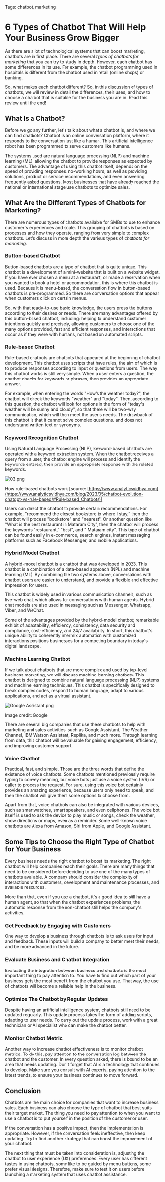Tags: chatbot, marketing

# **6 Types of Chatbot That Will Help Your Business Grow Bigger**

As there are a lot of technological systems that can boost marketing, chatbots are in first place. There are several *types of chatbots for marketing* that you can try to study in depth. However, each chatbot has some differences in its use. For example, the chatbot programming used in hospitals is different from the chatbot used in retail (online shops) or banking.

So, what makes each chatbot different? So, in this discussion of types of chatbots, we will review in detail the differences, their uses, and how to choose a chatbot that is suitable for the business you are in. Read this review until the end!

## **What Is a Chatbot?**

Before we go any further, let's talk about what a chatbot is, and where we can find chatbots? Chatbot is an online conversation platform, where it responds to the conversation just like a human. This artificial intelligence robot has been programmed to serve customers like humans.

The systems used are natural language processing (NLP) and machine learning (ML), allowing the chatbot to provide responses as expected by customers. The advantage of using this chatbot itself, depends on the speed of providing responses, no-working hours, as well as providing solutions, product or service recommendations, and even answering frequently asked questions. Most businesses that have already reached the national or international stage use chatbots to optimize sales.

## **What Are the Different Types of Chatbots for Marketing?**

There are numerous types of chatbots available for SMBs to use to enhance customer's experiences and scale. This grouping of chatbots is based on processes and how they operate, ranging from very simple to complex chatbots. Let's discuss in more depth the various types of *chatbots for marketing*.

### Button-based Chatbot

Button-based chatbots are a type of chatbot that is quite unique. This chatbot is a development of a mini-website that is built on a website widget. If you have ever chosen a menu at a restaurant, or made a reservation when you wanted to book a hotel or accommodation, this is where this chatbot is used. Because it is menu-based, the conversation flow in button-based chatbots is pre-programmed. So there are conversation options that appear when customers click on certain menus.

So, with that ready-to-use basic knowledge, the users press the buttons according to their desires or needs. There are many advantages offered by this button-based chatbot, including: helping to understand customer intentions quickly and precisely, allowing customers to choose one of the many options provided, fast and efficient responses, and interactions that occur as if they were with humans, not based on automated scripts.

### **Rule-based Chatbot**

Rule-based chatbots are chatbots that appeared at the beginning of chatbot development. This chatbot uses scripts that have rules, the aim of which is to produce responses according to input or questions from users. The way this chatbot works is still very simple. When a user enters a question, the chatbot checks for keywords or phrases, then provides an appropriate answer.

For example, when entering the words "How’s the weather today?", the chatbot will check the keywords "weather" and "today". Then, according to this question, the chatbot will look for options in the form of "today's weather will be sunny and cloudy", so that there will be two-way communication, which will then meet the user's needs. The drawback of this chatbot is that it cannot solve complex questions, and does not understand written text or synonyms.

### **Keyword Recognition Chatbot**

Using Natural Language Processing (NLP), keyword-based chatbots are operated with a keyword extraction system. When the chatbot receives a query from a user, the chatbot engine will process and identify the keywords entered, then provide an appropriate response with the related keywords.

![03.png](./img/03.png)

How rule-based chatbots work [source: [https://www.analyticsvidhya.com](https://www.analyticsvidhya.com/blog/2023/05/chatbot-evolution-chatgpt-vs-rule-based/#Rule-based_Chatbots)]

Users can direct the chatbot to provide certain recommendations. For example, "recommend the closest bookstore to where I stay,” then the chatbot will process "bookstore" and "nearest". Or another question like "What is the best restaurant in Mataram City", then the chatbot will process the keywords "restaurant,” "best", and " Mataram city". This type of chatbot can be found easily in e-commerce, search engines, instant messaging platforms such as Facebook Messenger, and mobile applications.

### **Hybrid Model Chatbot**

A hybrid-model chatbot is a chatbot that was developed in 2023. This chatbot is a combination of a data-based approach (NPL) and machine learning (ML). By combining the two systems above, conversations with chatbot users are easier to understand, and provide a flexible and effective impression for users. 

This chatbot is widely used in various communication channels, such as live-web chat, which allows for conversations with human agents. Hybrid chat models are also used in messaging such as Messenger, Whatsapp, Viber, and WeChat. 

Some of the advantages provided by the hybrid-model chatbot; remarkable exhibit of adaptability, efficiency, consistency, data security and compliance, cost-efficiency, and 24/7 availability. In short, this chatbot's unique ability to coherently intermix automation with customized interactions positions businesses for a competing boundary in today's digital landscape.

### **Machine Learning Chatbot**

If we talk about chatbots that are more complex and used by top-level business marketing, we will discuss machine learning chatbots. This chatbot is designed to combine natural language processing (NLP) systems and machine learning techniques. This chatbot is specifically designed to break complex codes, respond to human language, adapt to various applications, and act as a virtual assistant.

![Google Assistant.png](./img/Google_Assistant.png)

Image credit: Google 

There are several big companies that use these chatbots to help with marketing and sales activities; such as Google Assistant, The Weather Channel, IBM Watson Assistant, Replika, and much more. Through learning from data, this chatbot will be valuable for gaining engagement, efficiency, and improving customer support.

### **Voice Chatbot**

Practical, fast, and simple. Those are the three words that define the existence of voice chatbots. Some chatbots mentioned previously require typing to convey meaning, but voice bots just use a voice system (IVR) or caller to process the request. For sure, using this voice bot certainly provides an amazing experience, because users only need to speak, and then the chatbot will give them some options to choose from.

Apart from that, voice chatbots can also be integrated with various devices, such as smartwatches, smart speakers, and even cellphones. The voice bot itself is used to ask the device to play music or songs, check the weather, show directions or maps, even as a reminder. Some well-known voice chatbots are Alexa from Amazon, Siri from Apple, and Google Assistant.

## **Some Tips to Choose the Right Type of Chatbot for Your Business**

Every business needs the right chatbot to boost its marketing. The right chatbot will help companies reach their goals. There are many things that need to be considered before deciding to use one of the many types of chatbots available. A company should consider the complexity of interactions with customers, development and maintenance processes, and available resources. 

More than that, even if you use a chatbot, it's a good idea to still have a human agent, so that when the chatbot experiences problems, the automatic response from the non-chatbot still helps the company's activities.

### **Get Feedback by Engaging with Customers**

One way to develop a business through chatbots is to ask users for input and feedback. These inputs will build a company to better meet their needs, and be more advanced in the future.

### **Evaluate Business and Chatbot Integration**

Evaluating the integration between business and chatbots is the most important thing to pay attention to. You have to find out which part of your business gets the most benefit from the chatbot you use. That way, the use of chatbots will become a reliable help in the business.

### **Optimize The Chatbot by Regular Updates**

Despite having an artificial intelligence system, chatbots still need to be updated regularly. This update process takes the form of adding scripts, adapting to user needs. To carry out the update process, work with a great technician or AI specialist who can make the chatbot better.

### **Monitor Chatbot Metric**

Another way to increase chatbot effectiveness is to monitor chatbot metrics. To do this, pay attention to the conversation log between the chatbot and the customer. In every question asked, there is bound to be an area that needs updating. Don't forget that AI is a technology that continues to develop. Make sure you consult with AI experts, paying attention to the latest trends, to ensure your business continues to move forward.

## **Conclusion**

Chatbots are the main choice for companies that want to increase business sales. Each business can also choose the type of chatbot that best suits their target market. The thing you need to pay attention to when you want to use a chatbot is to put yourself in the position of the customer or user. 

If the conversation has a positive impact, then the implementation is appropriate. However, if the conversation feels ineffective, then keep updating. Try to find another strategy that can boost the improvement of your chatbot.

The next thing that must be taken into consideration is, adjusting the chatbot to user experience (UX) preferences. Every user has different tastes in using chatbots, some like to be guided by menu buttons, some prefer visual designs. Therefore, make sure to test it on users before launching a marketing system that uses chatbot assistance.

